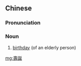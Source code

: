 ==Chinese==
{{zh-forms|s=寿诞}}

===Pronunciation===
{{zh-pron
|m=shòudàn
|c=sau6 daan3
|mn=qz,xm,zz:siū-tàn
|cat=n
}}

===Noun===
{{zh-noun}}

# [[birthday]] (of an elderly person)

[[mg:壽誕]]